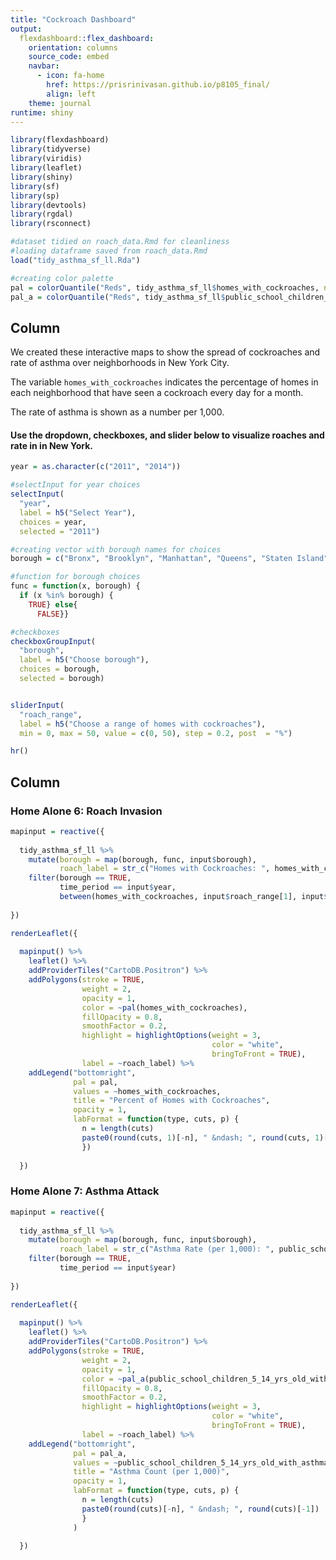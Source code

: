 ```yaml
---
title: "Cockroach Dashboard"
output: 
  flexdashboard::flex_dashboard:
    orientation: columns
    source_code: embed
    navbar:
      - icon: fa-home
        href: https://prisrinivasan.github.io/p8105_final/
        align: left
    theme: journal
runtime: shiny
---
```


```r
library(flexdashboard)
library(tidyverse)
library(viridis)
library(leaflet)
library(shiny)
library(sf)
library(sp)
library(devtools)
library(rgdal)
library(rsconnect)
```

```r
#dataset tidied on roach_data.Rmd for cleanliness
#loading dataframe saved from roach_data.Rmd
load("tidy_asthma_sf_ll.Rda")

#creating color palette
pal = colorQuantile("Reds", tidy_asthma_sf_ll$homes_with_cockroaches, n = 6)
pal_a = colorQuantile("Reds", tidy_asthma_sf_ll$public_school_children_5_14_yrs_old_with_asthma, n = 6)
```

Column {.sidebar}
-----------------------------------------------------------------------
We created these interactive maps to show the spread of cockroaches and rate of asthma over neighborhoods in New York City.

The variable `homes_with_cockroaches` indicates the percentage of homes in each neighborhood that have seen a cockroach every day for a month.

The rate of asthma is shown as a number per 1,000.

#### Use the dropdown, checkboxes, and slider below to visualize roaches and rate in in New York.

```r
year = as.character(c("2011", "2014"))

#selectInput for year choices
selectInput(
  "year", 
  label = h5("Select Year"),
  choices = year,
  selected = "2011")

#creating vector with borough names for choices
borough = c("Bronx", "Brooklyn", "Manhattan", "Queens", "Staten Island")

#function for borough choices
func = function(x, borough) {
  if (x %in% borough) {
    TRUE} else{
      FALSE}}

#checkboxes
checkboxGroupInput(
  "borough", 
  label = h5("Choose borough"),
  choices = borough,
  selected = borough)


sliderInput(
  "roach_range", 
  label = h5("Choose a range of homes with cockroaches"), 
  min = 0, max = 50, value = c(0, 50), step = 0.2, post  = "%")

hr()
```


Column {.tabset .tabset-fade}
-----------------------------------------------------------------------

### Home Alone 6: Roach Invasion
```r
mapinput = reactive({
  
  tidy_asthma_sf_ll %>%
    mutate(borough = map(borough, func, input$borough),
           roach_label = str_c("Homes with Cockroaches: ", homes_with_cockroaches, "% \n, Neighborhood: ", uhf_neigh)) %>% 
    filter(borough == TRUE,
           time_period == input$year,
           between(homes_with_cockroaches, input$roach_range[1], input$roach_range[2]))
  
})

renderLeaflet({
  
  mapinput() %>% 
    leaflet() %>%
    addProviderTiles("CartoDB.Positron") %>%
    addPolygons(stroke = TRUE,
                weight = 2,
                opacity = 1,
                color = ~pal(homes_with_cockroaches),
                fillOpacity = 0.8,
                smoothFactor = 0.2,
                highlight = highlightOptions(weight = 3,
                                             color = "white",
                                             bringToFront = TRUE),
                label = ~roach_label) %>% 
    addLegend("bottomright",
              pal = pal,
              values = ~homes_with_cockroaches,
              title = "Percent of Homes with Cockroaches",
              opacity = 1,
              labFormat = function(type, cuts, p) {
                n = length(cuts)
                paste0(round(cuts, 1)[-n], " &ndash; ", round(cuts, 1)[-1], "%")
                })
  
  })
```


### Home Alone 7: Asthma Attack
```r
mapinput = reactive({
  
  tidy_asthma_sf_ll %>%
    mutate(borough = map(borough, func, input$borough),
           roach_label = str_c("Asthma Rate (per 1,000): ", public_school_children_5_14_yrs_old_with_asthma, "\n, Neighborhood: ", uhf_neigh)) %>% 
    filter(borough == TRUE,
           time_period == input$year)
  
})

renderLeaflet({
  
  mapinput() %>% 
    leaflet() %>%
    addProviderTiles("CartoDB.Positron") %>%
    addPolygons(stroke = TRUE,
                weight = 2,
                opacity = 1,
                color = ~pal_a(public_school_children_5_14_yrs_old_with_asthma),
                fillOpacity = 0.8,
                smoothFactor = 0.2,
                highlight = highlightOptions(weight = 3,
                                             color = "white",
                                             bringToFront = TRUE),
                label = ~roach_label) %>% 
    addLegend("bottomright",
              pal = pal_a,
              values = ~public_school_children_5_14_yrs_old_with_asthma,
              title = "Asthma Count (per 1,000)",
              opacity = 1,
              labFormat = function(type, cuts, p) {
                n = length(cuts)
                paste0(round(cuts)[-n], " &ndash; ", round(cuts)[-1])
                }
              )
  
  })
```
